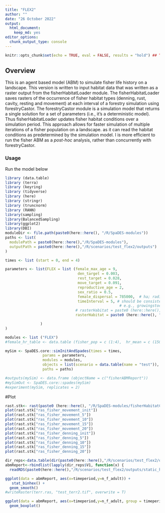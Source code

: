 ```yaml
---
title: "FLEX2"
author: ""
date: "26 October 2022"
output:
  html_document:
    keep_md: yes
editor_options:
  chunk_output_type: console
---
```


```r
knitr::opts_chunk$set(echo = TRUE, eval = FALSE, results = "hold") ## TODO: use 'eval = TRUE'
```

## Overview
This is an agent based model (ABM) to simulate fisher life history on a landscape. This version is written to input habitat data that was written as a raster output from the fisherHabitatLoader module. The fisherHabitatLoader saves rasters of the occurrence of fisher habitat types (denning, rust, cavity, resting and movement) at each interval of a forestry simulation using forestryCastor. The forestryCastor module is a simulation model that returns a single solution for a set of parameters (i.e., it's a deterministic model). Thus fisherHabitatLoader updates fisher habitat conditions over a simulation period. This approach  allows for faster simulation of multiple iterations of a fisher population on a landscape. as it can read the habitat conditions as predetermined by the simulation model. I is more efficient to run the fisher ABM as a *post-hoc* analysis, rather than concurrently with forestryCastor.


### Usage
Run the model below
```r
library (data.table)
library (terra)
library (keyring)
library (tidyverse)
library (here)
library (stringr)
library (truncnorm)
library (RANN)
library(sampling)
library(BalancedSampling)
library(ggplot2)
library(DBI)
moduleDir <- file.path(paste0(here::here(), "/R/SpaDES-modules"))
paths <- list(
  modulePath = paste0(here::here(),"/R/SpaDES-modules"),
  outputPath = paste0(here::here(),"/R/scenarios/test_flex2/outputs")
)

times <- list (start = 0, end = 4)

parameters <- list(FLEX = list (female_max_age = 9,
                                 den_target = 0.003, 
                                 rest_target = 0.028,
                                 move_target = 0.091,
                                 reproductive_age = 2, 
                                 sex_ratio = 0.5,
                                 female_dispersal = 785000,  # ha; radius = 500 pixels = 50km = 7850km2 area
                                 timeInterval = 5, # should be consistent with the time interval used to model habitat
                                                    # e.g., growingstockLCUS periodLength
                                # rasterHabitat = paste0 (here::here(), "/R/SpaDES-modules/FLEX/williston.tif")
                                rasterHabitat = paste0 (here::here(), "/R/SpaDES-modules/FLEX/williston.tif")

                )
)

modules <- list ("FLEX")
#female_hr_table <- data.table (fisher_pop = c (1:4),  hr_mean = c (1500, 1500, 2100, 1500),hr_sd = c (500, 500, 500, 500))

mySim <- SpaDES.core::simInitAndSpades(times = times, 
                 params = parameters, 
                 modules = modules,
                 objects = list(scenario = data.table(name = "test")),
                 paths = paths)

#outputs(mySim) <- data.frame (objectName = c("fisherABMReport"))
#mySimOut <- SpaDES.core::spades(mySim)
#experiment(mySim, replicates = 2)
```

#Plot
```r
rast.stk<- rast(paste0 (here::here(), "/R/SpaDES-modules/fisherHabitatCastor/scen1c_static_high.tif"))
plot(rast.stk["ras_fisher_movement_init"])
plot(rast.stk["ras_fisher_movement_5"])
plot(rast.stk["ras_fisher_movement_10"])
plot(rast.stk["ras_fisher_movement_15"])
plot(rast.stk["ras_fisher_movement_20"])
plot(rast.stk["ras_fisher_denning_init"])
plot(rast.stk["ras_fisher_denning_5"])
plot(rast.stk["ras_fisher_denning_10"])
plot(rast.stk["ras_fisher_denning_15"])
plot(rast.stk["ras_fisher_denning_20"])

dir_reps<-data.table(dir(paste0(here::here(),"/R/scenarios/test_flex2/outputs/static_high/columbia/")))[V1 %like% "rep",]
abmReport<-rbindlist(lapply(dir_reps$V1, function(x) {
  readRDS(paste0(here::here(),"/R/scenarios/test_flex2/outputs/static_high/columbia/",x,"/fisherABMReport_year4.rds"))}))

ggplot(data = abmReport, aes(x=timeperiod,y=n_f_adult)) +
   stat_binhex() +
  geom_smooth()
#writeRaster(terr.ras, "test_terr2.tif", overwrite = T)

ggplot(data = abmReport, aes(x=timeperiod,y=n_f_adult, group = timeperiod)) +
  geom_boxplot()
```